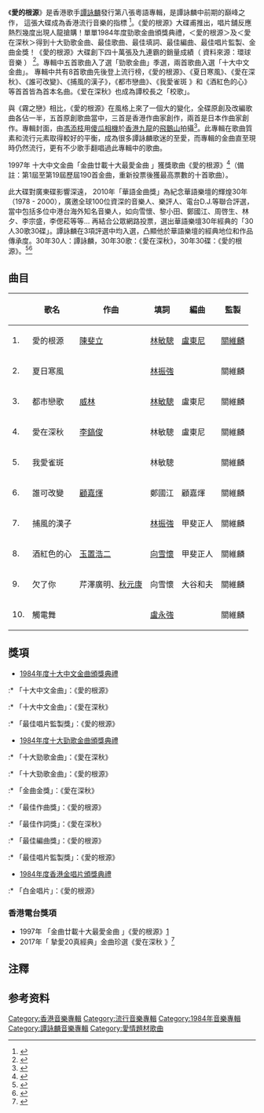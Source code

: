 {{Album infobox | 
|  Name        = 愛的根源
|  Type        = [[專輯|專輯]]
|  Artist      = [[譚詠麟|譚詠麟]]
|  Cover       = 愛的根源.jpg
|  Background  = 
|  Released    = 1984年7月27日
|  Recorded    = 1984年
|  Genre       = [[粵語流行音樂|粵語流行音樂]]
|  Length      = 
|  Label       = [[寶麗金|寶麗金]]
|  Number      =
|  Producer    = [[關維麟|關維麟]]
|  Reviews     = 
|  Last album  = [[霧之戀|霧之戀]]<br />（1984）
|  This album  = '''愛的根源'''<br />（1984）
|  Next album  = [[夏の寒風|夏の寒風]]<br />（1984）
}}

《'''愛的根源'''》是香港歌手[[譚詠麟|譚詠麟]]發行第八張粵語專輯，是譚詠麟中前期的巔峰之作， 這張大碟成為香港流行音樂的指標 <ref>{{Cite web|title=【愛的根源系列1】《愛的根源》石破天驚|url=https://michaelchu-73917.medium.com/%E6%84%9B%E7%9A%84%E6%A0%B9%E6%BA%90%E7%B3%BB%E5%88%971-%E6%84%9B%E7%9A%84%E6%A0%B9%E6%BA%90-%E7%9F%B3%E7%A0%B4%E5%A4%A9%E9%A9%9A-cd92b2989e14|access-date=2021-11-11|date=2019-07-04|last=千千闋歌與我常在|work=Medium|language=en|archive-date=2021-11-11|archive-url=https://web.archive.org/web/20211111092531/https://michaelchu-73917.medium.com/%E6%84%9B%E7%9A%84%E6%A0%B9%E6%BA%90%E7%B3%BB%E5%88%971-%E6%84%9B%E7%9A%84%E6%A0%B9%E6%BA%90-%E7%9F%B3%E7%A0%B4%E5%A4%A9%E9%A9%9A-cd92b2989e14|dead-url=no}}</ref>。《愛的根源》大碟甫推出，唱片舖反應熱烈幾度出現人龍搶購！單單1984年度勁歌金曲頒獎典禮，＜愛的根源＞及＜愛在深秋＞得到十大勁歌金曲、最佳歌曲、最佳填詞、最佳編曲、最佳唱片監製、金曲金獎！《愛的根源》大碟創下四十萬張及九連霸的銷量成績（ 資料來源：環球音樂 ） <ref>{{Cite web|title=Hitoradio‧Hit Fm --華人音樂入口指標|url=http://www.hitoradio.com/newweb/9719album|access-date=2022-05-22|work=www.hitoradio.com|archive-date=2022-05-31|archive-url=https://web.archive.org/web/20220531134353/http://www.hitoradio.com/newweb/9719album}}</ref>。專輯中五首歌曲入了選「勁歌金曲」季選，兩首歌曲入選「十大中文金曲」。 專輯中共有8首歌曲先後登上流行榜，《愛的根源》、《夏日寒風》、《愛在深秋》、《誰可改變》、《捕風的漢子》，《都市戀曲》、《我愛雀斑 》和《酒紅色的心》等首首皆為首本名曲。《爱在深秋》也成為譚校長之「校歌」。 

與《霧之戀》相比，《愛的根源》在風格上來了一個大的變化，全碟原創及改編歌曲各佔一半，五首原創歌曲當中，三首是香港作曲家創作，兩首是日本作曲家創作。專輯封面，由[[馮添枝|馮添枝]]用[[傻瓜相機|傻瓜相機]]於[[香港|香港]][[九龍|九龍]]的[[飛鵝山|飛鵝山]]拍攝<ref>{{cite web |title=2013年5月23日商台訪問 |url=https://www.youtube.com/watch?v=mb13bCiLtJM |accessdate=2020-05-03 |archive-date=2020-09-16 |archive-url=https://web.archive.org/web/20200916185527/https://www.youtube.com/watch?v=mb13bCiLtJM |dead-url=no }}</ref>。此專輯在歌曲質素和流行元素取得較好的平衡，成為很多譚詠麟歌迷的至愛，而專輯的金曲直至現時仍然流行，更有不少歌手翻唱過此專輯中的歌曲。

1997年 十大中文金曲「金曲廿載十大最愛金曲 」獲獎歌曲《愛的根源》<ref>{{Cite web|title=WE 金曲重溫: 金曲廿載、十大最愛|url=https://winnieandeugene-songs.blogspot.com/2011/10/blog-post_36.html|access-date=2021-09-10|last=Eugene|work=WE 金曲重溫|archive-date=2021-09-10|archive-url=https://web.archive.org/web/20210910000915/https://winnieandeugene-songs.blogspot.com/2011/10/blog-post_36.html|dead-url=no}}</ref>（備註：第1屆至第19屆歷屆190首金曲，重新投票後獲最高票數的十首歌曲）。

此大碟對廣東碟影響深遠，  2010年「華語金曲獎」為紀念華語樂壇的輝煌30年（1978 - 2000），廣邀全球100位資深的音樂人、樂評人、電台D.J.等聯合評選，當中包括多位中港台海外知名音樂人，如向雪懷、黎小田、鄭國江、周啓生、林夕、李宗盛，李偲菘等等… 再結合公眾網路投票，選出華語樂壇30年經典的「30人30歌30碟」。譚詠麟在3項評選中均入選，凸顯他於華語樂壇的經典地位和作品傳承度。30年30人：譚詠麟，30年30歌：《愛在深秋》，30年30碟：《愛的根源》。<ref>{{Cite web|title=華語金曲奬30年經典評選獲獎名單|url=https://mypaper.m.pchome.com.tw/billdn/post/1323179144|access-date=2021-09-09|archive-date=2021-08-30|archive-url=https://web.archive.org/web/20210830094655/https://mypaper.m.pchome.com.tw/billdn/post/1323179144|dead-url=no}}</ref><ref>{{Cite web|title=30人30歌30碟——“華語金曲獎”評選華語樂壇30年經典-華語金曲獎-最具公信力的音樂評選平台|url=http://www.chinesemusicawards.com/News/News/2012/0125/56.html|access-date=2021-09-09|work=www.chinesemusicawards.com|archive-date=2021-08-30|archive-url=https://web.archive.org/web/20210830130754/http://www.chinesemusicawards.com/News/News/2012/0125/56.html|dead-url=no}}</ref>

== 曲目 ==
{| class="wikitable" width="45%"
|-
!
!歌名
!作曲
!填詞
!編曲
!監製
|-
| 1. || 愛的根源|| [[陳斐立|陳斐立]] || [[林敏驄|林敏驄]] || [[盧東尼|盧東尼]] || [[關維麟|關維麟]]
|-
| 2. || 夏日寒風 || {{link-ja|芹澤廣明|芹澤廣明}} || [[林振強|林振強]] || {{link-ja|大谷和夫|大谷和夫}} || 關維麟 
|-
| 3. || 都市戀歌 || [[關維麟|威林]]{{註|「威林」是校長御用監製，藝人[[關楚耀|關楚耀]]的父親，人稱「畫子」的[[關維麟|關維麟]]的筆名之一}} || [[林敏驄|林敏驄]] || 盧東尼 || 關維麟
|-
| 4. || 愛在深秋 || [[李鎬俊|李鎬俊]] || 林敏驄 || 盧東尼 || 關維麟 
|-
| 5. || 我愛雀斑 || {{link-en|皮尔卢吉·吉比尼|Pierluigi Giombini}} || 林敏驄 || {{link-ja|甲斐正人|甲斐正人}} || 關維麟 
|-
| 6. || 誰可改變 || [[顧嘉煇|顧嘉煇]] || 鄭國江 || 顧嘉煇 || 關維麟
|-
| 7. || 捕風的漢子 || {{link-ja|高見澤俊彥|高見沢俊彦}} || [[林振強|林振強]] || 甲斐正人 || 關維麟
|-
| 8. || 酒紅色的心{{註|同曲：蔡楓華－月蝕}}|| [[玉置浩二|玉置浩二]] || [[向雪懷|向雪懷]] || 甲斐正人 || 關維麟 
|-
| 9. || 欠了你 || 芹澤廣明、[[秋元康|秋元康]] || 向雪懷 || 大谷和夫 || 關維麟 
|-
| 10. || 觸電舞 || {{link-ja|南佳孝|南佳孝}} || [[盧永強|盧永強]] || {{link-ja|馬飼野俊一|馬飼野俊一}} || 關維麟
|}

== 獎項 ==
* [[1984年度十大中文金曲得獎名單|1984年度十大中文金曲頒獎典禮]]
:* 「十大中文金曲」：《愛的根源》
:* 「十大中文金曲」：《愛在深秋》
:* 「最佳唱片監製獎」：《愛的根源》
* [[1984年度十大勁歌金曲得獎名單|1984年度十大勁歌金曲頒獎典禮]]
:* 「十大勁歌金曲」：《愛在深秋》
:* 「十大勁歌金曲」：《愛的根源》
:* 「金曲金獎」：《愛在深秋》
:* 「最佳作曲獎」：《愛的根源》
:* 「最佳作詞獎」：《愛在深秋》
:* 「最佳編曲獎」：《愛的根源》
:* 「最佳唱片監製獎」：《愛的根源》
* [[1984年度香港金唱片頒獎典禮|1984年度香港金唱片頒獎典禮]]
:* 「白金唱片」：《愛的根源》

=== 香港電台獎項 ===

* 1997年 「金曲廿載十大最愛金曲 」《愛的根源》[https://winnieandeugene-songs.blogspot.com/2011/10/blog-post_36.html?m=1] {{Wayback|url=https://winnieandeugene-songs.blogspot.com/2011/10/blog-post_36.html?m=1 |date=20210828132529 }}
*2017年「 摯愛20真經典」金曲珍選《愛在深秋 》<ref>{{Cite web|title=摯愛20真經典|url=https://web.archive.org/web/20180308165114/https://app4.rthk.hk/special/20oldies/|access-date=2021-10-09|date=2018-03-08|work=web.archive.org}}</ref>

== 注釋 ==
{{reflist|group=註}}

== 参考资料 ==
<references />{{譚詠麟}}
[[Category:香港音樂專輯|Category:香港音樂專輯]]
[[Category:流行音樂專輯|Category:流行音樂專輯]]
[[Category:1984年音樂專輯|Category:1984年音樂專輯]]
[[Category:譚詠麟音樂專輯|Category:譚詠麟音樂專輯]]
[[Category:愛情題材歌曲|Category:愛情題材歌曲]]